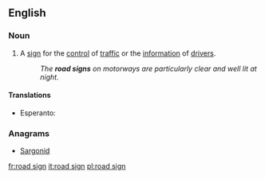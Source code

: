 ==English==

===Noun===
{{en-noun}}

# A [[sign]] for the [[control]] of [[traffic]] or the [[information]] of [[drivers]].
#: ''The '''road signs''' on motorways are particularly clear and well lit at night.''

====Translations====
{{trans-top|sign for traffic control or driver information}}
* Esperanto: {{t|eo|vojsigno}}
{{trans-bottom}}

===Anagrams===
* [[Sargonid#English|Sargonid]]



[[fr:road sign]]
[[it:road sign]]
[[pl:road sign]]
